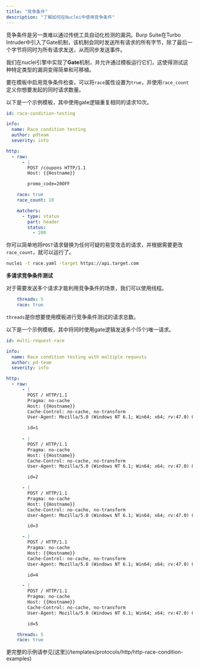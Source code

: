 ```yaml
---
title: "竞争条件"
description: "了解如何在Nuclei中使用竞争条件"
---
```


竞争条件是另一类难以通过传统工具自动化检测的漏洞。Burp Suite在Turbo Intruder中引入了Gate机制，该机制会同时发送所有请求的所有字节，除了最后一个字节将同时为所有请求发送，从而同步发送事件。

我们在nuclei引擎中实现了**Gate**机制，并允许通过模板运行它们，这使得测试这种特定类型的漏洞变得简单和可移植。

要在模板中启用竞争条件检查，可以将`race`属性设置为`true`，并使用`race_count`定义你想要发起的同时请求数量。

以下是一个示例模板，其中使用gate逻辑重复相同的请求10次。

```yaml
id: race-condition-testing

info:
  name: Race condition testing
  author: pdteam
  severity: info

http:
  - raw:
      - |
        POST /coupons HTTP/1.1
        Host: {{Hostname}}

        promo_code=20OFF        

    race: true
    race_count: 10

    matchers:
      - type: status
        part: header
        status:
          - 200
```

你可以简单地将`POST`请求替换为任何可疑的易受攻击的请求，并根据需要更改`race_count`，就可以运行了。

```bash
nuclei -t race.yaml -target https://api.target.com
```

**多请求竞争条件测试**

对于需要发送多个请求才能利用竞争条件的场景，我们可以使用线程。

```yaml
    threads: 5
    race: true
```

`threads`是你想要使用模板进行竞争条件测试的请求总数。

以下是一个示例模板，其中将同时使用gate逻辑发送多个(5个)唯一请求。

```yaml
id: multi-request-race

info:
  name: Race condition testing with multiple requests
  author: pd-team
  severity: info

http:
  - raw:  
      - |
        POST / HTTP/1.1
        Pragma: no-cache
        Host: {{Hostname}}
        Cache-Control: no-cache, no-transform
        User-Agent: Mozilla/5.0 (Windows NT 6.1; Win64; x64; rv:47.0) Gecko/20100101 Firefox/47.0

        id=1
        
      - |
        POST / HTTP/1.1
        Pragma: no-cache
        Host: {{Hostname}}
        Cache-Control: no-cache, no-transform
        User-Agent: Mozilla/5.0 (Windows NT 6.1; Win64; x64; rv:47.0) Gecko/20100101 Firefox/47.0

        id=2

      - |
        POST / HTTP/1.1
        Pragma: no-cache
        Host: {{Hostname}}
        Cache-Control: no-cache, no-transform
        User-Agent: Mozilla/5.0 (Windows NT 6.1; Win64; x64; rv:47.0) Gecko/20100101 Firefox/47.0

        id=3

      - |
        POST / HTTP/1.1
        Pragma: no-cache
        Host: {{Hostname}}
        Cache-Control: no-cache, no-transform
        User-Agent: Mozilla/5.0 (Windows NT 6.1; Win64; x64; rv:47.0) Gecko/20100101 Firefox/47.0

        id=4

      - |
        POST / HTTP/1.1
        Pragma: no-cache
        Host: {{Hostname}}
        Cache-Control: no-cache, no-transform
        User-Agent: Mozilla/5.0 (Windows NT 6.1; Win64; x64; rv:47.0) Gecko/20100101 Firefox/47.0

        id=5

    threads: 5
    race: true
```

<Tip>
更完整的示例请参见[这里](/templates/protocols/http/http-race-condition-examples)
</Tip>
